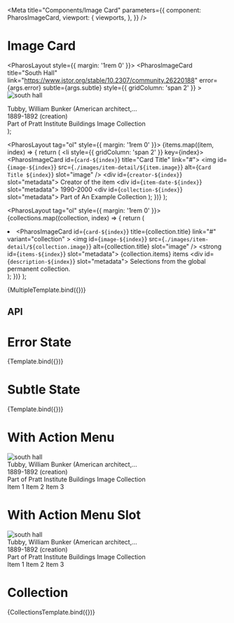


<Meta
  title="Components/Image Card"
  parameters={{
    component: PharosImageCard,
    viewport: {
      viewports,
    },
  }}
/>

# Image Card

<GuidelineLink path="image-card" />

  <PharosLayout style={{ margin: '1rem 0' }}>
    <PharosImageCard
      title="South Hall"
      link="https://www.jstor.org/stable/10.2307/community.26220188"
      error={args.error}
      subtle={args.subtle}
      style={{ gridColumn: 'span 2' }}
    >
      <img id="image" src="./images/item-detail/collection_5.png" alt="south hall" slot="image" />
      <div id="creator" slot="metadata">
        Tubby, William Bunker (American architect,...
      </div>
      <div id="item-date" slot="metadata">
        1889-1892 (creation)
      </div>
      <div id="collection" slot="metadata">
        Part of
        <PharosLink
          href="https://www.jstor.org/site/pratt/buildings-image"
          onBackground={args.subtle}
        >
          Pratt Institute Buildings Image Collection
        </PharosLink>
      </div>
    </PharosImageCard>
  </PharosLayout>
);

  <PharosLayout tag="ol" style={{ margin: '1rem 0' }}>
    {items.map((item, index) => {
      return (
        <li style={{ gridColumn: 'span 2' }} key={index}>
          <PharosImageCard id={`card-${index}`} title="Card Title" link="#">
            <img
              id={`image-${index}`}
              src={`./images/item-detail/${item.image}`}
              alt={`Card Title ${index}`}
              slot="image"
            />
            <div id={`creator-${index}`} slot="metadata">
              Creator of the item
            </div>
            <div id={`item-date-${index}`} slot="metadata">
              1990-2000
            </div>
            <div id={`collection-${index}`} slot="metadata">
              Part of
              <PharosLink href="https://www.jstor.org/site/pratt/buildings-image">
                An Example Collection
              </PharosLink>
            </div>
          </PharosImageCard>
        </li>
      );
    })}
  </PharosLayout>
);

  <PharosLayout tag="ol" style={{ margin: '1rem 0' }}>
    {collections.map((collection, index) => {
      return (
        <li className="image-card-example__card--collection" key={index}>
          <PharosImageCard
            id={`card-${index}`}
            title={collection.title}
            link="#"
            variant="collection"
          >
            <img
              id={`image-${index}`}
              src={`./images/item-detail/${collection.image}`}
              alt={collection.title}
              slot="image"
            />
            <strong id={`items-${index}`} slot="metadata">
              {collection.items} items
            </strong>
            <div id={`description-${index}`} slot="metadata">
              Selections from the global permanent collection.
            </div>
          </PharosImageCard>
        </li>
      );
    })}
  </PharosLayout>
);

<Canvas>
  <Story name="Base">{MultipleTemplate.bind({})}</Story>
</Canvas>

## API

<ArgsTable of={PharosImageCard} />

# Error State

<Canvas>
  <Story name="Error State" args={{ error: true }}>
    {Template.bind({})}
  </Story>
</Canvas>

# Subtle State

<Canvas>
  <Story name="Subtle State" args={{ subtle: true }}>
    {Template.bind({})}
  </Story>
</Canvas>

# With Action Menu

<Canvas>
  <Story name="With Action Menu">
    <Fragment>
      <PharosLayout style={{ margin: '1rem 0' }}>
        <PharosImageCard
          title="South Hall"
          link="https://www.jstor.org/stable/10.2307/community.26220188"
          actionMenu="my-dropdown-menu"
          style={{ gridColumn: 'span 2' }}
        >
          <img
            id="image"
            src="./images/item-detail/collection_5.png"
            alt="south hall"
            slot="image"
          />
          <div id="creator" slot="metadata">
            Tubby, William Bunker (American architect,...
          </div>
          <div id="item-date" slot="metadata">
            1889-1892 (creation)
          </div>
          <div id="collection" slot="metadata">
            Part of
            <PharosLink href="https://www.jstor.org/site/pratt/buildings-image">
              Pratt Institute Buildings Image Collection
            </PharosLink>
          </div>
        </PharosImageCard>
      </PharosLayout>
      <PharosDropdownMenu id="my-dropdown-menu">
        <PharosDropdownMenuItem>Item 1</PharosDropdownMenuItem>
        <PharosDropdownMenuItem>Item 2</PharosDropdownMenuItem>
        <PharosDropdownMenuItem>Item 3</PharosDropdownMenuItem>
      </PharosDropdownMenu>
    </Fragment>
  </Story>
</Canvas>

# With Action Menu Slot

<Canvas>
  <Story name="With Action Menu Slot">
    <Fragment>
      <PharosLayout style={{ margin: '1rem 0' }}>
        <PharosImageCard
          title="South Hall"
          link="https://www.jstor.org/stable/10.2307/community.26220188"
          style={{ gridColumn: 'span 2' }}
        >
          <img
            id="image"
            src="./images/item-detail/collection_5.png"
            alt="south hall"
            slot="image"
          />
          <div id="creator" slot="metadata">
            Tubby, William Bunker (American architect,...
          </div>
          <div id="item-date" slot="metadata">
            1889-1892 (creation)
          </div>
          <div id="collection" slot="metadata">
            Part of
            <PharosLink href="https://www.jstor.org/site/pratt/buildings-image">
              Pratt Institute Buildings Image Collection
            </PharosLink>
          </div>
          <PharosButton
            slot="action-button"
            data-dropdown-menu-id="dropdownId"
            icon="ellipses-vertical"
            iconCondensed
            variant="subtle"
          ></PharosButton>
        </PharosImageCard>
        <PharosDropdownMenu id="dropdownId">
          <PharosDropdownMenuItem>Item 1</PharosDropdownMenuItem>
          <PharosDropdownMenuItem>Item 2</PharosDropdownMenuItem>
          <PharosDropdownMenuItem>Item 3</PharosDropdownMenuItem>
        </PharosDropdownMenu>
      </PharosLayout>
    </Fragment>
  </Story>
</Canvas>

# Collection

<Canvas>
  <Story name="Collection">{CollectionsTemplate.bind({})}</Story>
</Canvas>
